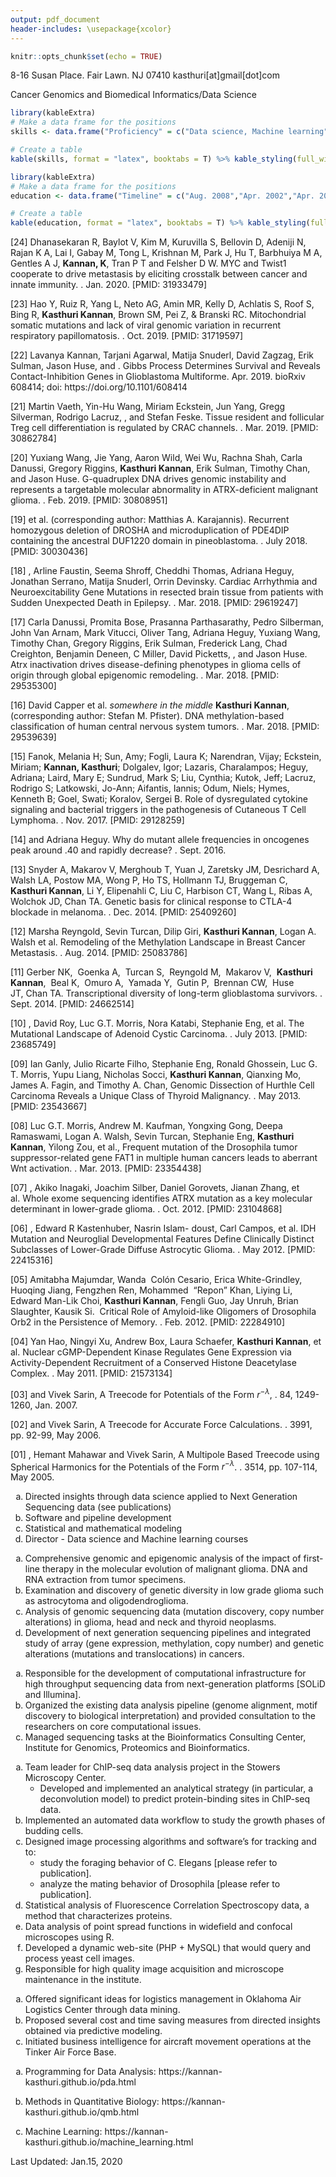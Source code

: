 ```yaml
---
output: pdf_document
header-includes: \usepackage{xcolor}
---
```



```r
knitr::opts_chunk$set(echo = TRUE)
```

\begin{center}
\textbf{Kasthuri Kannan} \linebreak
Computational Biologist \linebreak
https://kannan-kasthuri.github.io/
\end{center}
8-16 Susan Place. Fair Lawn. NJ 07410 \hfill kasthuri[at]gmail[dot]com

\vspace{2mm}

\hrule

\textbf{\textcolor{purple}{Professional Interests}}

Cancer Genomics and Biomedical Informatics/Data Science

\vspace{2mm}

\hrule

\textbf{\textcolor{purple}{Data Science Collaborations (representative)}}

\begin{flushleft}

1. Jason Huse, MD, PhD, Associate Professor \& Director, MD Anderson Cancer Center. \linebreak
\hangindent=0.4cm Atrx inactivation drives disease-defining phenotypes in glioma cells of origin through global epigenomic remodeling. \textit{Nature Communications}. Mar. 2018.

2. Matthias Karajannis, MD, MS, Chief, Pediatric Neuro-Oncology, MSKCC. \linebreak
Recurrent homozygous deletion of DROSHA and microduplication of PDE4DIP containing the ancestral DUF1220 domain in pineoblastoma. \textit{Nature Communications}. July 2018.

3. Matija Snuderl, MD, Director, Molecular Pathology, NYU. \linebreak
DNA methylation-based classification of human central nervous system tumors. \textit{Nature}. Mar. 2018.

4. Orrin Devinsky, MD, Director, Comprehensive Epilepsy Center, NYU. \linebreak
Cardiac Arrhythmia and Neuroexcitability Gene Mutations in resected brain tissue from patients with Sudden Unexpected Death in Epilepsy. \textit{Nature Genomic Medicine}. Mar. 2018.

5. Adriana Heguy, PhD, Assistant Dean, Division of Advanced Research Technologies, NYU. \linebreak
Why do mutant allele frequencies in oncogenes peak around .40 and rapidly decrease? \textit{Letters in Biomathematics}. Sept. 2016. 

\end{flushleft}

\vspace{2mm}

\hrule

\textbf{\textcolor{purple}{Skills}}

```r
library(kableExtra)
# Make a data frame for the positions
skills <- data.frame("Proficiency" = c("Data science, Machine learning","Genomics, Image processing","Mathematical modeling, Statistics","Algorithms, Programming"), "Software" = c("Python, R, Scripts(Perl/Bash), C++, spatstat","Matlab, Samtools, GATK, Bioinformatics Tools","MySQL, PostgreSQL, MS Access","Unix, Linux variants, Windows (all versions)"))
```

``` r
# Create a table
kable(skills, format = "latex", booktabs = T) %>% kable_styling(full_width = T) %>% kable_styling(latex_options = "striped")  
```

\textbf{\textcolor{purple}{Education}}

```r
library(kableExtra)
# Make a data frame for the positions
education <- data.frame("Timeline" = c("Aug. 2008","Apr. 2002","Apr. 2000","Jun. 1998"), "Degree" = c("PhD Computer Science","MS Mathematics","MSc Mathematics","BSc Mathematics"), "Institution" = c("Texas A&M University, College Station","Texas A&M University, College Station","Indian Institute of Technology, Madras","University of Madras, Chennai"))
```

``` r
# Create a table
kable(education, format = "latex", booktabs = T) %>% kable_styling(full_width = T) %>% kable_styling(latex_options = "striped") %>% column_spec(1, width = "2cm")
```

\textbf{\textcolor{purple}{Publications/Preprints \textcolor{blue}{(blue - equal contribution/senior/last/first author)}}}

[24] Dhanasekaran R, Baylot V, Kim M, Kuruvilla S, Bellovin D, Adeniji N, Rajan K A, Lai I, Gabay M, Tong L, Krishnan M, Park J, Hu T, Barbhuiya M A, Gentles A J, **Kannan, K**, Tran P T and Felsher D W. MYC and Twist1 cooperate to drive metastasis by eliciting crosstalk between cancer and innate immunity. \textbf{\textit{\textcolor{violet}{eLife}}}. Jan. 2020. [PMID: 31933479]

[23] Hao Y, Ruiz R, Yang L, Neto AG, Amin MR, Kelly D, Achlatis S, Roof S, Bing R, **Kasthuri Kannan**, Brown SM, Pei Z, & Branski RC. Mitochondrial somatic mutations and lack of viral genomic variation in recurrent respiratory papillomatosis. \textbf{\textit{\textcolor{violet}{Scientific Reports}}}. Oct. 2019. [PMID: 31719597]

[22] Lavanya Kannan, Tarjani Agarwal, Matija Snuderl, David Zagzag, Erik Sulman, Jason Huse,  and \textbf{\textcolor{blue} {Kasthuri Kannan}}. Gibbs Process Determines Survival and Reveals Contact-Inhibition Genes in Glioblastoma Multiforme. Apr. 2019. bioRxiv 608414; doi: https://doi.org/10.1101/608414

[21] Martin Vaeth, Yin-Hu Wang, Miriam Eckstein, Jun Yang, Gregg Silverman, Rodrigo Lacruz,  \textbf{\textcolor{blue} {Kasthuri Kannan}}, and Stefan Feske. Tissue resident and follicular Treg cell differentiation is regulated by CRAC channels. \textbf{\textit{\textcolor{violet}{Nature Communications}}}. Mar. 2019. [PMID: 30862784]

[20] Yuxiang Wang, Jie Yang, Aaron Wild, Wei Wu, Rachna Shah, Carla Danussi, Gregory Riggins, **Kasthuri Kannan**, Erik Sulman, Timothy Chan, and Jason Huse. G-quadruplex DNA drives genomic instability and represents a targetable molecular abnormality in ATRX-deficient malignant glioma. \textbf{\textit{\textcolor{violet}{Nature Communications}}}. Feb. 2019. [PMID: 30808951]

[19] \textbf{\textcolor{blue} {Matija Snuderl, Kasthuri Kannan}} et al. (corresponding author: Matthias A. Karajannis). Recurrent homozygous deletion of DROSHA and microduplication of PDE4DIP containing the ancestral DUF1220 domain in pineoblastoma. \textbf{\textit{\textcolor{violet}{Nature Communications}}}. July 2018. [PMID: 30030436]

[18] \textbf{\textcolor{blue} {Daniel Friedman, Kasthuri Kannan}}, Arline Faustin, Seema Shroff, Cheddhi Thomas,  Adriana Heguy, Jonathan Serrano, Matija Snuderl, Orrin Devinsky. Cardiac Arrhythmia and Neuroexcitability Gene Mutations in resected brain tissue from patients with Sudden Unexpected Death in Epilepsy. \textbf{\textit{\textcolor{violet}{Nature Genomic Medicine}}}. Mar. 2018. [PMID: 29619247]

[17] Carla Danussi, Promita Bose, Prasanna Parthasarathy, Pedro Silberman, John Van Arnam, Mark Vitucci, Oliver Tang, Adriana Heguy, Yuxiang Wang, Timothy Chan, Gregory Riggins, Erik Sulman, Frederick Lang, Chad Creighton, Benjamin Deneen, C Miller, David Picketts, \textbf{\textcolor{blue} {Kasthuri Kannan}}, and Jason Huse. Atrx inactivation drives disease-defining phenotypes in glioma cells of origin through global epigenomic remodeling. \textbf{\textit{\textcolor{violet}{Nature Communications}}}. Mar. 2018. [PMID: 29535300]

[16]	David Capper et al. _somewhere in the middle_ **Kasthuri Kannan**, (corresponding author: Stefan M. Pfister). DNA methylation-based classification of human central nervous system tumors. \textbf{\textit{\textcolor{violet}{Nature}}}. Mar. 2018. [PMID: 29539639]

[15] Fanok, Melania H; Sun, Amy; Fogli, Laura K; Narendran, Vijay; Eckstein, Miriam; **Kannan, Kasthuri**; Dolgalev, Igor; Lazaris, Charalampos; Heguy, Adriana; Laird, Mary E; Sundrud, Mark S; Liu, Cynthia; Kutok, Jeff; Lacruz, Rodrigo S; Latkowski, Jo-Ann; Aifantis, Iannis; Odum, Niels; Hymes, Kenneth B; Goel, Swati; Koralov, Sergei B. Role of dysregulated cytokine signaling and bacterial triggers in the pathogenesis of Cutaneous T Cell Lymphoma. \textbf{\textit{\textcolor{violet}{Journal of Investigative Dermatology}}}. Nov. 2017. [PMID: 29128259]

[14]	\textbf{\textcolor{blue} {Kasthuri Kannan}} and Adriana Heguy. Why do mutant allele frequencies in oncogenes peak around .40 and rapidly decrease? \textbf{\textit{\textcolor{violet}{Letters In Biomathematics}}}. Sept. 2016. 

[13]	Snyder A, Makarov V, Merghoub T, Yuan J, Zaretsky JM, Desrichard A, Walsh LA, Postow MA, Wong P, Ho TS, Hollmann TJ, Bruggeman C, **Kasthuri Kannan**, Li Y, Elipenahli C, Liu C, Harbison CT, Wang L, Ribas A, Wolchok JD, Chan TA. Genetic basis for clinical response to CTLA-4 blockade in melanoma. \textbf{\textit{\textcolor{violet}{N Engl. J Med}}}. Dec. 2014. [PMID: 25409260]

[12]	Marsha Reyngold, Sevin Turcan, Dilip Giri, **Kasthuri Kannan**, Logan A. Walsh et al. Remodeling of the Methylation Landscape in Breast Cancer Metastasis. \textbf{\textit{\textcolor{violet}{PLoS One}}}. Aug. 2014. [PMID: 25083786]

[11]	Gerber NK,  Goenka A,  Turcan S,  Reyngold M,  Makarov V,  **Kasthuri Kannan**,  Beal K,  Omuro A,  Yamada Y,  Gutin P,  Brennan CW,  Huse JT, Chan TA. Transcriptional diversity of long-term glioblastoma survivors. \textbf{\textit{\textcolor{violet}{Neuro Oncol}}}. Sept. 2014. [PMID: 24662514]

[10]	\textbf{\textcolor{blue} {Allen S. Ho, Kasthuri Kannan}}, David Roy, Luc G.T. Morris, Nora Katabi, Stephanie Eng, et al. The Mutational Landscape of Adenoid Cystic Carcinoma. \textbf{\textit{\textcolor{violet}{Nature Genetics}}}. July 2013. [PMID: 23685749]

[09]	Ian Ganly, Julio Ricarte Filho, Stephanie Eng, Ronald Ghossein, Luc G. T. Morris, Yupu Liang, Nicholas Socci, **Kasthuri Kannan**, Qianxing Mo, James A. Fagin, and Timothy A. Chan, Genomic Dissection of Hurthle Cell Carcinoma Reveals a Unique Class of Thyroid Malignancy. \textbf{\textit{\textcolor{violet}{The Journal of Clinical Endocrinology \& Metabolism}}}. May 2013. [PMID: 23543667]

[08]	Luc G.T. Morris, Andrew M. Kaufman, Yongxing Gong, Deepa Ramaswami, Logan A. Walsh, Sevin Turcan, Stephanie Eng, **Kasthuri Kannan**, Yilong Zou, et al., Frequent mutation of the Drosophila tumor suppressor-related gene FAT1 in multiple human cancers leads to aberrant Wnt activation. \textbf{\textit{\textcolor{violet}{Nature Genetics}}}. Mar. 2013. [PMID: 23354438]

[07] \textbf{\textcolor{blue} {Kasthuri Kannan}}, Akiko Inagaki, Joachim Silber, Daniel Gorovets, Jianan Zhang, et al. Whole exome sequencing identifies ATRX mutation as a key molecular determinant in lower-grade glioma. \textbf{\textit{\textcolor{violet}{Oncotarget}}}. Oct. 2012. [PMID: 23104868]

[06]	\textbf{\textcolor{blue} {Daniel Gorovets, Kasthuri Kannan}}, Edward R Kastenhuber, Nasrin Islam- doust, Carl Campos, et al. IDH Mutation and Neuroglial Developmental Features Define Clinically Distinct Subclasses of Lower-Grade Diffuse Astrocytic Glioma. \textbf{\textit{\textcolor{violet}{Clinical Cancer Research}}}. May 2012. [PMID: 22415316]

[05]	Amitabha Majumdar, Wanda  Colón Cesario, Erica White-Grindley, Huoqing Jiang, Fengzhen Ren, Mohammed  “Repon” Khan, Liying Li, Edward Man-Lik Choi, **Kasthuri Kannan**, Fengli Guo, Jay Unruh, Brian Slaughter, Kausik Si.  Critical Role of Amyloid-like Oligomers of Drosophila Orb2 in the Persistence of Memory. \textbf{\textit{\textcolor{violet}{Cell}}}. Feb. 2012. [PMID: 22284910]

[04]	Yan Hao, Ningyi Xu, Andrew Box, Laura Schaefer, **Kasthuri Kannan**, et al. Nuclear cGMP-Dependent Kinase Regulates Gene Expression via Activity-Dependent Recruitment of a Conserved Histone Deacetylase Complex. \textbf{\textit{\textcolor{violet}{PLoS Genetics}}}. May 2011. [PMID: 21573134]

[03] \textbf{\textcolor{blue} {Kasthuri Kannan}} and Vivek Sarin, A Treecode for Potentials of the Form $r^{-\lambda}$, \textbf{\textit{\textcolor{violet}{International Journal of Computer Mathematics}}}. 84, 1249-1260, Jan. 2007.

[02] 	\textbf{\textcolor{blue} {Kasthuri Kannan}} and Vivek Sarin, A Treecode for Accurate Force Calculations. \textbf{\textit{\textcolor{violet}{Lecture Notes in Computer Science}}}. 3991, pp. 92-99, May 2006.

[01]	\textbf{\textcolor{blue} {Kasthuri Kannan}}, Hemant Mahawar and Vivek Sarin, A Multipole Based Treecode using Spherical Harmonics for the Potentials of the Form $r^{-\lambda}$. \textbf{\textit{\textcolor{violet}{Lecture Notes in Computer Science}}}. 3514, pp. 107-114, May 2005.

\vspace{2mm}

\hrule

\textbf{\textcolor{purple}{Invited Talks/Workshops/Interviews}}

\begin{flushleft}

CancerCon 2018. Chennai, India. Feb. 01-03, 2018

Manipal Academy of Higher Education, Manipal, India. Feb. 06, 2018

Institute of Mathematical Sciences, Chennai. India. Feb. 8, 2018, with honorarium

MedGenome symposium. Foster City, CA. Mar. 20, 2018

\textit{Beer with a Scientist Sundays}, New York, NY. Apr. 01, 2018

\textit{Distingushed Lecture Series}, MD Anderson Cancer Center, Houston, TX. Apr. 19, 2018

Sanford Burnham Prebys Medical Discovery Institute, San Diego, CA. May 29, 2018

Credit Suisse, Raleigh, NC. Jul. 16-19, 2019 (corporate training for employees)

Egenesis, Boston, MA. Jul. 29, 2019 

GeneWiz, Short Hills, NJ. Aug. 7, 2019

University of Texas Health Science Center, San Antonio. Aug. 30, 2019

Courant Institute of Mathematical Sciences, Manhattan, NY. Sept. 24, 2019

\end{flushleft}

\vspace{2mm}

\hrule

\textbf{\textcolor{purple}{Employment History}}

\begin{flushleft}

\textbf{Assistant Professor (Pathology)} \hfill \textbf{Dec 2013} - \textbf{Aug 2019} \linebreak
New York University Langone Health

\end{flushleft}

a) Directed insights through data science applied to Next Generation Sequencing data (see publications)
b) Software and pipeline development
c) Statistical and mathematical modeling
d) Director - Data science and Machine learning courses

\begin{flushleft}

\textbf{Research Associate/Fellow}	\hfill \textbf{Apr 2011 – Nov 2013} \linebreak
Memorial Sloan-Kettering Cancer Center, New York	

\end{flushleft}

a) Comprehensive genomic and epigenomic analysis of the impact of first-line therapy in the molecular evolution of malignant glioma. DNA and RNA extraction from tumor specimens. 
b) Examination and discovery of genetic diversity in low grade glioma such as astrocytoma and oligodendroglioma.
c) Analysis of genomic sequencing data (mutation discovery, copy number alterations) in glioma, head and neck and thyroid neoplasms. 
d) Development of next generation sequencing pipelines and integrated study of array (gene expression, methylation, copy number) and genetic alterations (mutations and translocations) in cancers.

\begin{flushleft}

\textbf{Research Associate} \hfill \textbf{Oct 2010 – Apr 2011} \linebreak
Pennsylvania State University, State College				         	       

\end{flushleft}

a) Responsible for the development of computational infrastructure for high throughput sequencing data from next-generation platforms [SOLiD and Illumina].
b) Organized the existing data analysis pipeline (genome alignment, motif discovery to biological interpretation) and provided consultation to the researchers on core computational issues.
c) Managed sequencing tasks at the Bioinformatics Consulting Center, Institute for Genomics, Proteomics and Bioinformatics.

\begin{flushleft}

\textbf{Research Specialist} \hfill \textbf{Jan 2008 – Sep 2010} \linebreak
Stowers Institute for Medical Research, Kansas City			     		       

\end{flushleft}

a) Team leader for ChIP-seq data analysis project in the Stowers Microscopy Center. 
    + Developed and implemented an analytical strategy (in particular, a deconvolution model) to predict protein-binding sites in ChIP-seq data. 
b) Implemented an automated data workflow to study the growth phases of budding \textit{S. Cerevisiae} cells.
c) Designed image processing algorithms and software’s for tracking \textit{C. Elegans} and \textit{Drosophila} to:
    + study the foraging behavior of C. Elegans [please refer to \textit{PLoS Genet.} publication].
    + analyze the mating behavior of Drosophila [please refer to \textit{Cell} publication].
d) Statistical analysis of Fluorescence Correlation Spectroscopy data, a method that characterizes proteins.
e) Data analysis of point spread functions in widefield and confocal microscopes using R.
f) Developed a dynamic web-site (PHP + MySQL) that would query and process yeast cell images.
g) Responsible for high quality image acquisition and microscope maintenance in the institute.

\begin{flushleft}

\textbf{Research Intern} \hfill \textbf{Jan 2007 – Dec 2007} \linebreak
Knowledge Based Systems, Inc., College Station			                                 

\end{flushleft}

a) Offered significant ideas for logistics management in Oklahoma Air Logistics Center through data mining.
b) Proposed several cost and time saving measures from directed insights obtained via predictive modeling.
c) Initiated business intelligence for aircraft movement operations at the Tinker Air Force Base.

\vspace{2mm}

\hrule

\textbf{\textcolor{purple}{Teaching (Course Director)}}

a) Programming for Data Analysis: https://kannan-kasthuri.github.io/pda.html

b) Methods in Quantitative Biology: https://kannan-kasthuri.github.io/qmb.html

c) Machine Learning: https://kannan-kasthuri.github.io/machine_learning.html

\vspace{2mm}

\hrule

\hrule

Last Updated: Jan.15, 2020


